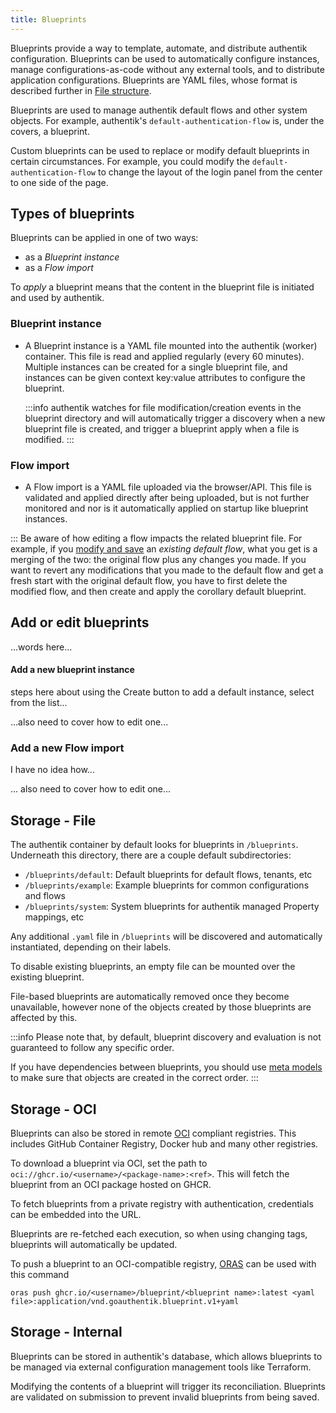 ```yaml
---
title: Blueprints
---
```


Blueprints provide a way to template, automate, and distribute authentik configuration. Blueprints can be used to automatically configure instances, manage configurations-as-code without any external tools, and to distribute application configurations. Blueprints are YAML files, whose format is described further in [File structure](./v1/structure).

Blueprints are used to manage authentik default flows and other system objects. For example, authentik's `default-authentication-flow` is, under the covers, a blueprint.

Custom blueprints can be used to replace or modify default blueprints in certain circumstances. For example, you could modify the `default-authentication-flow` to change the layout of the login panel from the center to one side of the page.

## Types of blueprints

Blueprints can be applied in one of two ways:

- as a _Blueprint instance_
- as a _Flow import_

To _apply_ a blueprint means that the content in the blueprint file is initiated and used by authentik.

### Blueprint instance

- A Blueprint instance is a YAML file mounted into the authentik (worker) container. This file is read and applied regularly (every 60 minutes). Multiple instances can be created for a single blueprint file, and instances can be given context key:value attributes to configure the blueprint.

    :::info
    authentik watches for file modification/creation events in the blueprint directory and will automatically trigger a discovery when a new blueprint file is created, and trigger a blueprint apply when a file is modified.
    :::

### Flow import

- A Flow import is a YAML file uploaded via the browser/API. This file is validated and applied directly after being uploaded, but is not further monitored and nor is it automatically applied on startup like blueprint instances.

:::
Be aware of how editing a flow impacts the related blueprint file. For example, if you [modify and save](../../add-secure-apps/flows-stages/flow/#flow-configuration-options) an _existing default flow_, what you get is a merging of the two: the original flow plus any changes you made. If you want to revert any modifications that you made to the default flow and get a fresh start with the original default flow, you have to first delete the modified flow, and then create and apply the corollary default blueprint.

## Add or edit blueprints

...words here...

#### Add a new blueprint instance

steps here about using the Create button to add a default instance, select from the list...

...also need to cover how to edit one...

### Add a new Flow import

I have no idea how...

... also need to cover how to edit one...

## Storage - File

The authentik container by default looks for blueprints in `/blueprints`. Underneath this directory, there are a couple default subdirectories:

- `/blueprints/default`: Default blueprints for default flows, tenants, etc
- `/blueprints/example`: Example blueprints for common configurations and flows
- `/blueprints/system`: System blueprints for authentik managed Property mappings, etc

Any additional `.yaml` file in `/blueprints` will be discovered and automatically instantiated, depending on their labels.

To disable existing blueprints, an empty file can be mounted over the existing blueprint.

File-based blueprints are automatically removed once they become unavailable, however none of the objects created by those blueprints are affected by this.

:::info
Please note that, by default, blueprint discovery and evaluation is not guaranteed to follow any specific order.

If you have dependencies between blueprints, you should use [meta models](./v1/meta#authentik_blueprintsmetaapplyblueprint) to make sure that objects are created in the correct order.
:::

## Storage - OCI

Blueprints can also be stored in remote [OCI](https://opencontainers.org/) compliant registries. This includes GitHub Container Registry, Docker hub and many other registries.

To download a blueprint via OCI, set the path to `oci://ghcr.io/<username>/<package-name>:<ref>`. This will fetch the blueprint from an OCI package hosted on GHCR.

To fetch blueprints from a private registry with authentication, credentials can be embedded into the URL.

Blueprints are re-fetched each execution, so when using changing tags, blueprints will automatically be updated.

To push a blueprint to an OCI-compatible registry, [ORAS](https://oras.land/) can be used with this command

```
oras push ghcr.io/<username>/blueprint/<blueprint name>:latest <yaml file>:application/vnd.goauthentik.blueprint.v1+yaml
```

## Storage - Internal

Blueprints can be stored in authentik's database, which allows blueprints to be managed via external configuration management tools like Terraform.

Modifying the contents of a blueprint will trigger its reconciliation. Blueprints are validated on submission to prevent invalid blueprints from being saved.
